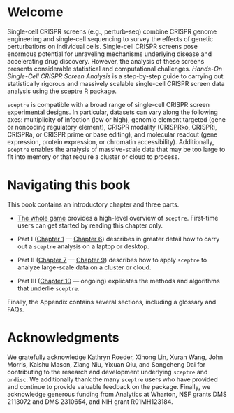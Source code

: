 # Welcome {.unnumbered}

Single-cell CRISPR screens (e.g., perturb-seq) combine CRISPR genome engineering and single-cell sequencing to survey the effects of genetic perturbations on individual cells. Single-cell CRISPR screens pose enormous potential for unraveling mechanisms underlying disease and accelerating drug discovery. However, the analysis of these screens presents considerable statistical and computational challenges. *Hands-On Single-Cell CRISPR Screen Analysis* is a step-by-step guide to carrying out statistically rigorous and massively scalable single-cell CRISPR screen data analysis using the [sceptre](https://katsevich-lab.github.io/sceptre/) R package.

`sceptre` is compatible with a broad range of single-cell CRISPR screen experimental designs. In particular, datasets can vary along the following axes: multiplicity of infection (low or high), genomic element targeted (gene or noncoding regulatory element), CRISPR modality (CRISPRko, CRISPRi, CRISPRa, or CRISPR prime or base editing), and molecular readout (gene expression, protein expression, or chromatin accessibility). Additionally, `sceptre` enables the analysis of massive-scale data that may be too large to fit into memory or that require a cluster or cloud to process.

# Navigating this book {.unnumbered}

This book contains an introductory chapter and three parts.

-   [The whole game](sceptre.qmd) provides a high-level overview of `sceptre`. First-time users can get started by reading this chapter only.

-   Part I ([Chapter 1](import-data.qmd) --- [Chapter 6](run-power-check-and-discovery-analysis.qmd)) describes in greater detail how to carry out a `sceptre` analysis on a laptop or desktop.

-   Part II ([Chapter 7](at-scale.qmd) --- [Chapter 9](pipeline-args.qmd)) describes how to apply `sceptre` to analyze large-scale data on a cluster or cloud.

-   Part III ([Chapter 10](methods.qmd) --- ongoing) explicates the methods and algorithms that underlie `sceptre`.

Finally, the Appendix contains several sections, including a glossary and FAQs.

# Acknowledgments {.unnumbered}

We gratefully acknowledge Kathryn Roeder, Xihong Lin, Xuran Wang, John Morris, Kaishu Mason, Ziang Niu, Yixuan Qiu, and Songcheng Dai for contributing to the research and development underlying `sceptre` and `ondisc`. We additionally thank the many `sceptre` users who have provided and continue to provide valuable feedback on the package. Finally, we acknowledge generous funding from Analytics at Wharton, NSF grants DMS 2113072 and DMS 2310654, and NIH grant R01MH123184.
